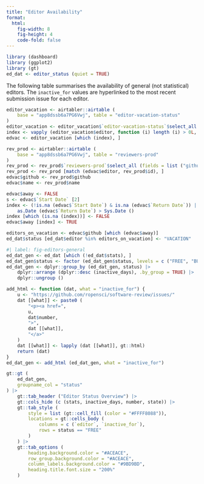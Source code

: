 ```yaml
---
title: "Editor Availability"
format: 
  html:
    fig-width: 8
    fig-height: 4
    code-fold: false
---
```


```r
library (dashboard)
library (ggplot2)
library (gt)
ed_dat <- editor_status (quiet = TRUE)
```

The following table summarises the availability of general (not statistical)
editors. The `inactive_for` values are hyperlinked to the most recent
submission issue for each editor.

```r
editor_vacation <- airtabler::airtable (
    base = "app8dssb6a7PG6Vwj", table = "editor-vacation-status"
)
editor_vacation <- editor_vacation$`editor-vacation-status`$select_all (fields = list ("editor", "Action", "Start Date", "Return Date"))
index <- vapply (editor_vacation$editor, function (i) length (i) > 0L, logical (1L))
edvac <- editor_vacation [which (index), ]

rev_prod <- airtabler::airtable (
    base = "app8dssb6a7PG6Vwj", table = "reviewers-prod"
)
rev_prod <- rev_prod$`reviewers-prod`$select_all (fields = list ("github", "name"))
rev_prod <- rev_prod [match (edvac$editor, rev_prod$id), ]
edvac$github <- rev_prod$github
edvac$name <- rev_prod$name

edvac$away <- FALSE
s <- edvac$`Start Date` [2]
index <- (!is.na (edvac$`Start Date`) & is.na (edvac$`Return Date`)) |
    as.Date (edvac$`Return Date`) > Sys.Date ()
index [which (is.na (index))] <- FALSE
edvac$away [index] <- TRUE

editors_on_vacation <- edvac$github [which (edvac$away)]
ed_dat$status [ed_dat$editor %in% editors_on_vacation] <- "VACATION"
```


```r
#| label: fig-editors-general
ed_dat_gen <- ed_dat [which (!ed_dat$stats), ]
ed_dat_gen$status <- factor (ed_dat_gen$status, levels = c ("FREE", "BUSY", "VACATION"))
ed_dat_gen <- dplyr::group_by (ed_dat_gen, status) |>
    dplyr::arrange (dplyr::desc (inactive_days), .by_group = TRUE) |>
    dplyr::ungroup ()

add_html <- function (dat, what = "inactive_for") {
    u <- "https://github.com/ropensci/software-review/issues/"
    dat [[what]] <- paste0 (
        "<p><a href=",
        u,
        dat$number,
        ">",
        dat [[what]],
        "</a>"
    )
    dat [[what]] <- lapply (dat [[what]], gt::html)
    return (dat)
}
ed_dat_gen <- add_html (ed_dat_gen, what = "inactive_for")

gt::gt (
    ed_dat_gen,
    groupname_col = "status"
) |>
    gt::tab_header ("Editor Status Overview") |>
    gt::cols_hide (c (stats, inactive_days, number, state)) |>
    gt::tab_style (
        style = list (gt::cell_fill (color = "#FFFF8088")),
        locations = gt::cells_body (
            columns = c (`editor`, `inactive_for`),
            rows = status == "FREE"
        )
    ) |>
    gt::tab_options (
        heading.background.color = "#ACEACE",
        row_group.background.color = "#ACEACE",
        column_labels.background.color = "#9BD9BD",
        heading.title.font.size = "200%"
    )
```
